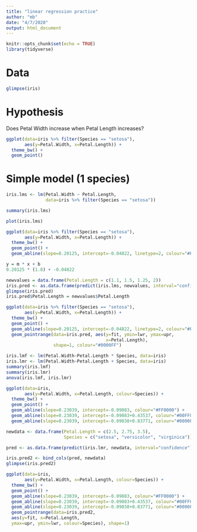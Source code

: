 ```yaml
---
title: "linear regression practice"
author: "mb"
date: "4/7/2020"
output: html_document
---
```


```r
knitr::opts_chunk$set(echo = TRUE)
library(tidyverse)
```

# Data 


```r
glimpse(iris)
```

# Hypothesis

Does Petal Width increase when Petal Length increases?

```r
ggplot(data=iris %>% filter(Species == "setosa"),
       aes(y=Petal.Width, x=Petal.Length)) +
  theme_bw() +
  geom_point()
```
# Simple model (1 species)

```r
iris.lms <- lm(Petal.Width ~ Petal.Length, 
               data=iris %>% filter(Species == "setosa"))

summary(iris.lms)
```

```r
plot(iris.lms)
```

```r
ggplot(data=iris %>% filter(Species == "setosa"),
       aes(y=Petal.Width, x=Petal.Length)) +
  theme_bw() +
  geom_point() +
  geom_abline(slope=0.20125, intercept=-0.04822, linetype=2, colour="#FF0000")
```

```r
y = m * x + b
0.20125 * (1.8) + -0.04822
```

```r
newvalues = data.frame(Petal.Length = c(1.1, 1.5, 1.25, 2))
iris.pred <- as.data.frame(predict(iris.lms, newvalues, interval="confidence"))
glimpse(iris.pred)
iris.pred$Petal.Length = newvalues$Petal.Length
```

```r
ggplot(data=iris %>% filter(Species == "setosa"),
       aes(y=Petal.Width, x=Petal.Length)) +
  theme_bw() +
  geom_point() +
  geom_abline(slope=0.20125, intercept=-0.04822, linetype=2, colour="#FF0000") +
  geom_pointrange(data=iris.pred, aes(y=fit, ymin=lwr, ymax=upr,
                                      x=Petal.Length),
                  shape=1, colour="#0000FF")
```

```r
iris.lmf <- lm(Petal.Width~Petal.Length * Species, data=iris)
iris.lmr <- lm(Petal.Width~Petal.Length + Species, data=iris)
summary(iris.lmf)
summary(iris.lmr)
anova(iris.lmf, iris.lmr)
```

```r
ggplot(data=iris,
       aes(y=Petal.Width, x=Petal.Length, colour=Species)) +
  theme_bw() +
  geom_point() +
  geom_abline(slope=0.23039, intercept=-0.09083, colour="#FF0000") +
  geom_abline(slope=0.23039, intercept=-0.09083+0.43537, colour="#00FF00") +
  geom_abline(slope=0.23039, intercept=-0.09038+0.83771, colour="#0000FF")
```

```r
newdata <- data.frame(Petal.Length = c(2.5, 2.75, 3.5),
                      Species = c("setosa", "versicolor", "virginica"))

pred <- as.data.frame(predict(iris.lmr, newdata, interval="confidence"))

iris.pred2 <- bind_cols(pred, newdata)
glimpse(iris.pred2)
```
```r
ggplot(data=iris,
       aes(y=Petal.Width, x=Petal.Length, colour=Species)) +
  theme_bw() +
  geom_point() +
  geom_abline(slope=0.23039, intercept=-0.09083, colour="#FF0000") +
  geom_abline(slope=0.23039, intercept=-0.09083+0.43537, colour="#00FF00") +
  geom_abline(slope=0.23039, intercept=-0.09038+0.83771, colour="#0000FF") +
  geom_pointrange(data=iris.pred2,
  aes(y=fit, x=Petal.Length, 
  ymax=upr, ymin=lwr, colour=Species), shape=1)
```



